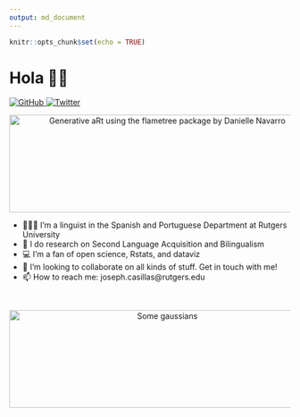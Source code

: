 ```yaml
---
output: md_document
---
```


```r
knitr::opts_chunk$set(echo = TRUE)
```


# Hola 👋🏽

<a href="https://github.com/jvcasillas">
<img src="https://img.shields.io/github/followers/jvcasillas.svg?label=GitHub&style=social" alt="GitHub">
</a>
<a href="https://twitter.com/jvcasill">
<img src="https://img.shields.io/twitter/follow/jvcasill?label=Twitter&style=social" alt="Twitter">
</a>


<p align="center">
<img src="https://raw.githubusercontent.com/jvcasillas/jvcasillas/master/three_trees_white_viridis.png" alt="Generative aRt using the flametree package by Danielle Navarro" align="center" width="550px" height="175px">
</p>

- 🧑🏽‍🔬 I’m a linguist in the Spanish and Portuguese Department at Rutgers 
University
- 🔬 I do research on Second Language Acquisition and Bilingualism
- 💻 I'm a fan of open science, Rstats, and dataviz
- 👯 I’m looking to collaborate on all kinds of stuff. Get in touch with me!
- 📫 How to reach me: joseph.casillas@rutgers.edu

</br>

<p align="center">
<img src="https://raw.githubusercontent.com/jvcasillas/jvcasillas/master/two_guassians_white.png" alt="Some gaussians" align="center" width="550px" height="175px">
</p>
